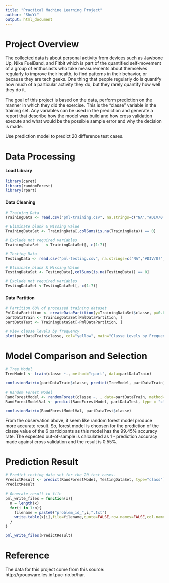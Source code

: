 ```yaml
---
title: "Practical Machine Learning Project"
author: "ShuYi"
output: html_document
---
```


# Project Overview

The collected data is about personal activity from devices such as Jawbone Up, Nike FuelBand, and Fitbit which is part of the quantified self-movement of a group of enthusiasts who take measurements about themselves regularly to improve their health, to find patterns in their behavior, or because they are tech geeks. One thing that people regularly do is quantify how much of a particular activity they do, but they rarely quantify how well they do it. 


The goal of this project is based on the data, perform prediction on the manner in which they did the exercise. This is the "classe" variable in the training set. Any variables can be used in the prediction and generate a report that describe how the model was build and how cross validation execute and what would be the possible sample error and why the decision is made. 


Use prediction model to predict 20 difference test cases. 



# Data Processing

#### Load Library
```r
library(caret)
library(randomForest)
library(rpart)
```


#### Data Cleaning
```r
# Training Data
TrainingData <- read.csv("pml-training.csv", na.strings=c("NA","#DIV/0!", ""))

# Eliminate blank & Missing Value
TrainingDataSet <- TrainingData[,colSums(is.na(TrainingData)) == 0]

# Exclude not required variables
TrainingDataSet   <-TrainingDataSet[,-c(1:7)]
```

```r
# Testing Data
TestingData <- read.csv("pml-testing.csv", na.strings=c("NA","#DIV/0!", ""))

# Eliminate blank & Missing Value
TestingDataSet <- TestingData[,colSums(is.na(TestingData)) == 0]

# Exclude not required variables
TestingDataSet <-TestingDataSet[,-c(1:7)]

```

#### Data Partition
```r
# Partition 60% of processed training dataset
PmlDataPartition <- createDataPartition(y=TrainingDataSet$classe, p=0.6, list=FALSE)
partDataTrain <- TrainingDataSet[PmlDataPartition, ]
partDataTest <- TrainingDataSet[-PmlDataPartition, ]

# View classe levels by frequency
plot(partDataTrain$classe, col="yellow", main="Classe Levels by Frequency", xlab="classe levels", ylab="Frequency")
```

# Model Comparison and Selection
```r
# Tree Model
TreeModel <- train(classe ~., method="rpart", data=partDataTrain)

confusionMatrix(partDataTrain$classe, predict(TreeModel, partDataTrain))
```

```r
# Random Forest Model
RandForestModel <- randomForest(classe ~. , data=partDataTrain, method="class")
RandForestModelVal <- predict(RandForestModel, partDataTest, type = "class")

confusionMatrix(RandForestModelVal, partDataTest$classe)
```

From the observation above, it seem like random forest model produce more accurate result. So, forest model is choosen for the prediction of the classe value of the 6 participants as this model has the 99.45% accuracy rate. The expected out-of-sample is calculated as 1 - prediction accuracy made against cross validation and the result is 0.55%.

# Prediction Result
```r
# Predict testing data set for the 20 test cases.
PredictResult <- predict(RandForestModel, TestingDataSet, type="class")
PredictResult

# Generate result to file
pml_write_files = function(x){
  n = length(x)
  for(i in 1:n){
    filename = paste0("problem_id_",i,".txt")
    write.table(x[i],file=filename,quote=FALSE,row.names=FALSE,col.names=FALSE)
  }
}

pml_write_files(PredictResult)
```

# Reference
The data for this project come from this source: http://groupware.les.inf.puc-rio.br/har. 

